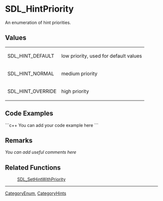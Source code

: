 <!-- pragma section-numbers off -->
<!-- pragma camelcase off -->

= SDL_HintPriority =
An enumeration of hint priorities.


== Values ==
{|
|SDL_HINT_DEFAULT
|low priority, used for default values
|-
|SDL_HINT_NORMAL
|medium priority
|-
|SDL_HINT_OVERRIDE
|high priority
|}

== Code Examples ==
```c++
You can add your code example here
```

== Remarks ==
''You can add useful comments here''

== Related Functions ==
:[[SDL_SetHintWithPriority]]

----
[[CategoryEnum]], [[CategoryHints]]
